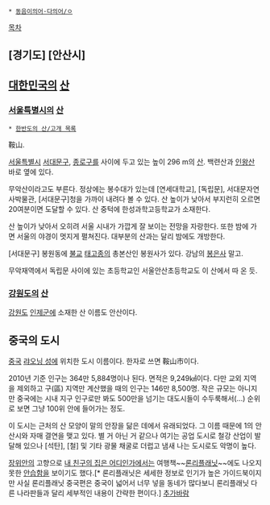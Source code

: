  * [[동음이의어·다의어/ㅇ]]

[[목차]]
== [경기도] [안산시] ==

== [[대한민국]]의 [[산]] ==
=== [[서울특별시]]의 [[산]] ===
 * [[한반도의 산/고개 목록]]

鞍山.

[[서울특별시]] [[서대문구]], [[종로구]]를 사이에 두고 있는 높이 296 m의 [[산]]. 백련산과 [[인왕산]] 바로 옆에 있다.

무악산이라고도 부른다. 정상에는 봉수대가 있는데 [연세대학교], [독립문], 서대문자연사박물관, [서대문구]청을 가까이 내려다 볼 수 있다. 산 높이가 낮아서 부지런히 오르면 20여분이면 도달할 수 있다. 산 중턱에 한성과학고등학교가 소재한다.

산 높이가 낮아서 오히려 서울 시내가 가깝게 잘 보이는 전망을 자랑한다. 또한 밤에 가면 서울의 야경이 멋지게 펼쳐진다. 대부분의 산과는 달리 밤에도 개방한다.

[서대문구] 봉원동에 [[불교]] [[태고종]]의 총본산인 봉원사가 있다. 강남의 [[봉은사]] 말고.

무악재역에서 독립문 사이에 있는 초등학교인 서울안산초등학교도 이 산에서 따 온 듯.

=== [[강원도]]의 [[산]] ===
[[강원도]] [[인제군]]에 소재한 산 이름도 안산이다.

== 중국의 도시 ==
[[중국]] [[랴오닝 성]]에 위치한 도시 이름이다. 한자로 쓰면 鞍山市이다.

2010년 기준 인구는 364만 5,884명이나 된다. 면적은 9,249㎢이다. 다만 교외 지역을 제외하고 구(區) 지역만 계산했을 때의 인구는 146만 8,500명. 작은 규모는 아니지만 중국에는 시내 지구 인구로만 봐도 500만을 넘기는 대도시들이 수두룩해서(...) 순위로 보면 그냥 100위 안에 들어가는 정도.

이 도시는 근처의 산 모양이 말의 안장을 닮은 데에서 유래되었다. 그 이름 때문에 1의 안산시와 자매 결연을 맺고 있다. 별 거 아닌 거 같으나 여기는 공업 도시로 철강 산업이 발달해 있으나 [석탄], [철] 및 기타 광물 채굴로 더럽고 냄새 나는 도시로도 악명이 높다.

[[장위안]]의 고향으로 [[내 친구의 집은 어디인가]]에서는 여행책~~[[론리플래닛]]~~에도 나오지 못한 [[안습]]함을 보이기도 했다.[* 론리플래닛은 세세한 정보로 인기가 높은 가이드북이지만 사실 론리플래닛 중국편은 중국이 넓어서 너무 넣을 동네가 많다보니 론리플래닛 다른 나라판들과 달리 세부적인 내용이 간략한 편이다.] [[추가바람]]

